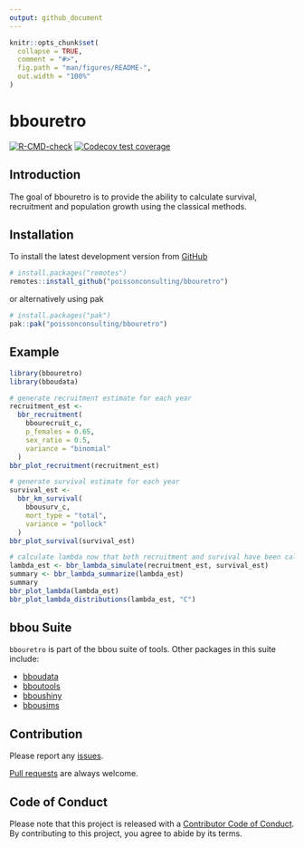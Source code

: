 ```yaml
---
output: github_document
---
```


<!-- README.md is generated from README.Rmd. Please edit that file -->

```r
knitr::opts_chunk$set(
  collapse = TRUE,
  comment = "#>",
  fig.path = "man/figures/README-",
  out.width = "100%"
)
```

<!-- # Copyright 2024 Province of Alberta -->
<!-- # -->
<!-- # Licensed under the Apache License, Version 2.0 (the "License"); -->
<!-- # you may not use this file except in compliance with the License. -->
<!-- # You may obtain a copy of the License at -->
<!-- # -->
<!-- # http://www.apache.org/licenses/LICENSE-2.0 -->
<!-- # -->
<!-- # Unless required by applicable law or agreed to in writing, software -->
<!-- # distributed under the License is distributed on an "AS IS" BASIS, -->
<!-- # WITHOUT WARRANTIES OR CONDITIONS OF ANY KIND, either express or implied. -->
<!-- # See the License for the specific language governing permissions and -->
<!-- # limitations under the License. -->

# bbouretro

<!-- badges: start -->
[![R-CMD-check](https://github.com/poissonconsulting/bbouretro/actions/workflows/R-CMD-check.yaml/badge.svg)](https://github.com/poissonconsulting/bbouretro/actions/workflows/R-CMD-check.yaml)
[![Codecov test coverage](https://codecov.io/gh/poissonconsulting/bbouretro/branch/main/graph/badge.svg?token=y99t6ttYNS)](https://app.codecov.io/gh/poissonconsulting/bbouretro?branch=main)
<!-- badges: end -->

## Introduction
The goal of bbouretro is to provide the ability to calculate survival, recruitment and population growth using the classical methods. 

## Installation

To install the latest development version from [GitHub](https://github.com/poissonconsulting/bbouretro)

```r
# install.packages("remotes")
remotes::install_github("poissonconsulting/bbouretro")
```

or alternatively using pak

```r
# install.packages("pak")
pak::pak("poissonconsulting/bbouretro")
```

## Example

```r
library(bbouretro)
library(bboudata)

# generate recruitment estimate for each year
recruitment_est <-
  bbr_recruitment(
    bbourecruit_c,
    p_females = 0.65,
    sex_ratio = 0.5,
    variance = "binomial"
  )
bbr_plot_recruitment(recruitment_est)

# generate survival estimate for each year
survival_est <-
  bbr_km_survival(
    bbousurv_c,
    mort_type = "total",
    variance = "pollock"
  )
bbr_plot_survival(survival_est)

# calculate lambda now that both recruitment and survival have been calculated
lambda_est <- bbr_lambda_simulate(recruitment_est, survival_est)
summary <- bbr_lambda_summarize(lambda_est)
summary
bbr_plot_lambda(lambda_est)
bbr_plot_lambda_distributions(lambda_est, "C")
```

## bbou Suite

`bbouretro` is part of the bbou suite of tools. 
Other packages in this suite include:

- [bboudata](https://github.com/poissonconsulting/bboudata)
- [bboutools](https://github.com/poissonconsulting/bboutools)
- [bboushiny](https://github.com/poissonconsulting/bboushiny)
- [bbousims](https://github.com/poissonconsulting/bbousims)

## Contribution

Please report any [issues](https://github.com/poissonconsulting/bbouretro/issues).

[Pull requests](https://github.com/poissonconsulting/bbouretro/pulls) are always welcome.

## Code of Conduct

Please note that this project is released with a [Contributor Code of Conduct](https://contributor-covenant.org/version/2/0/CODE_OF_CONDUCT.html). 
By contributing to this project, you agree to abide by its terms.
